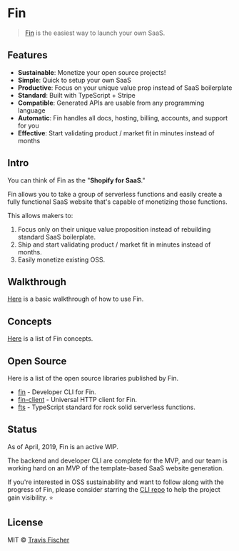 
<Head>
  <title>Fin</title>
</Head>

# Fin

> [Fin](htts://functional-income.com) is the easiest way to launch your own SaaS.

## Features

- **Sustainable**: Monetize your open source projects!
- **Simple**: Quick to setup your own SaaS
- **Productive**: Focus on your unique value prop instead of SaaS boilerplate
- **Standard**: Built with TypeScript + Stripe
- **Compatible**: Generated APIs are usable from any programming language
- **Automatic**: Fin handles all docs, hosting, billing, accounts, and support for you
- **Effective**: Start validating product / market fit in minutes instead of months

## Intro

You can think of Fin as the "**Shopify for SaaS**."

Fin allows you to take a group of serverless functions and easily create a fully functional SaaS website that's capable of monetizing those functions.

This allows makers to:

1. Focus only on their unique value proposition instead of rebuilding standard SaaS boilerplate.
2. Ship and start validating product / market fit in minutes instead of months.
3. Easily monetize existing OSS.

## Walkthrough

[Here](/walkthrough) is a basic walkthrough of how to use Fin.

## Concepts

[Here](/concepts) is a list of Fin concepts.

## Open Source

Here is a list of the open source libraries published by Fin.

- [fin](https://github.com/functional-income/fin) - Developer CLI for Fin.
- [fin-client](https://github.com/functional-income/fin-client) - Universal HTTP client for Fin.
- [fts](https://github.com/transitive-bullshit/functional-typescript) - TypeScript standard for rock solid serverless functions.

## Status

As of April, 2019, Fin is an active WIP.

The backend and developer CLI are complete for the MVP, and our team is working hard on an MVP of the template-based SaaS website generation.

If you're interested in OSS sustainability and want to follow along with the progress of Fin, please consider starring the [CLI repo](https://github.com/functional-income/fin) to help the project gain visibility. ⭐️

## License

MIT © [Travis Fischer](https://transitivebullsh.it)

